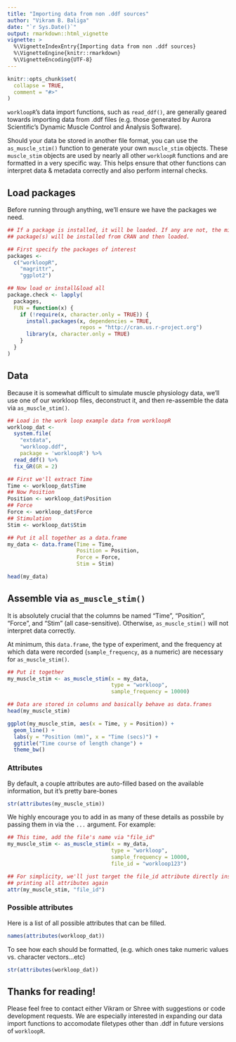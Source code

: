 ```yaml
---
title: "Importing data from non .ddf sources"
author: "Vikram B. Baliga"
date: "`r Sys.Date()`"
output: rmarkdown::html_vignette
vignette: >
  %\VignetteIndexEntry{Importing data from non .ddf sources}
  %\VignetteEngine{knitr::rmarkdown}
  %\VignetteEncoding{UTF-8}
---
```


```r
knitr::opts_chunk$set(
  collapse = TRUE,
  comment = "#>"
)
```

`workloopR`'s data import functions, such as `read_ddf()`, are generally geared towards importing data from .ddf files (e.g. those generated by Aurora Scientific's Dynamic Muscle Control and Analysis Software). 

Should your data be stored in another file format, you can use the `as_muscle_stim()` function to generate your own `muscle_stim` objects. These `muscle_stim` objects are used by nearly all other `workloopR` functions and are formatted in a very specific way. This helps ensure that other functions can interpret data & metadata correctly and also perform internal checks.


## Load packages

Before running through anything, we'll ensure we have the packages we need.

```r
## If a package is installed, it will be loaded. If any are not, the missing
## package(s) will be installed from CRAN and then loaded.

## First specify the packages of interest
packages <-
  c("workloopR",
    "magrittr",
    "ggplot2")

## Now load or install&load all
package.check <- lapply(
  packages,
  FUN = function(x) {
    if (!require(x, character.only = TRUE)) {
      install.packages(x, dependencies = TRUE,
                       repos = "http://cran.us.r-project.org")
      library(x, character.only = TRUE)
    }
  }
)
```


## Data

Because it is somewhat difficult to simulate muscle physiology data, we'll use one of our workloop files, deconstruct it, and then re-assemble the data via `as_muscle_stim()`.

```r
## Load in the work loop example data from workloopR
workloop_dat <-
  system.file(
    "extdata",
    "workloop.ddf",
    package = 'workloopR') %>%
  read_ddf() %>%
  fix_GR(GR = 2)

## First we'll extract Time
Time <- workloop_dat$Time
## Now Position
Position <- workloop_dat$Position
## Force
Force <- workloop_dat$Force
## Stimulation
Stim <- workloop_dat$Stim

## Put it all together as a data.frame
my_data <- data.frame(Time = Time,
                      Position = Position,
                      Force = Force,
                      Stim = Stim)

head(my_data)
```


## Assemble via `as_muscle_stim()`
It is absolutely crucial that the columns be named "Time", "Position", "Force", and "Stim" (all case-sensitive). Otherwise, `as_muscle_stim()` will not interpret data correctly.

At minimum, this `data.frame`, the type of experiment, and the frequency at which data were recorded (`sample_frequency`, as a numeric) are necessary for `as_muscle_stim()`.

```r
## Put it together
my_muscle_stim <- as_muscle_stim(x = my_data,
                                 type = "workloop",
                                 sample_frequency = 10000)

## Data are stored in columns and basically behave as data.frames
head(my_muscle_stim)

ggplot(my_muscle_stim, aes(x = Time, y = Position)) +
  geom_line() + 
  labs(y = "Position (mm)", x = "Time (secs)") +
  ggtitle("Time course of length change") +
  theme_bw()
```


### Attributes

By default, a couple attributes are auto-filled based on the available information, but it's pretty bare-bones
```r
str(attributes(my_muscle_stim))
```

We highly encourage you to add in as many of these details as possbile by passing them in via the `...` argument. For example: 

```r
## This time, add the file's name via "file_id"
my_muscle_stim <- as_muscle_stim(x = my_data,
                                 type = "workloop",
                                 sample_frequency = 10000,
                                 file_id = "workloop123")

## For simplicity, we'll just target the file_id attribute directly instead of 
## printing all attributes again
attr(my_muscle_stim, "file_id")


```


### Possible attributes

Here is a list of all possible attributes that can be filled. 
```r
names(attributes(workloop_dat))
```

To see how each should be formatted, (e.g. which ones take numeric values vs. character vectors...etc)

```r
str(attributes(workloop_dat))
```


## Thanks for reading!

Please feel free to contact either Vikram or Shree with suggestions or code development requests. We are especially interested in expanding our data import functions to accomodate filetypes other than .ddf in future versions of `workloopR`.
